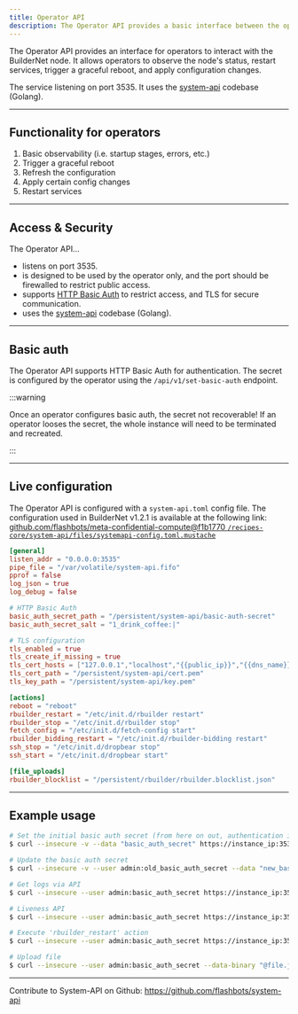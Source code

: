 ```yaml
---
title: Operator API
description: The Operator API provides a basic interface between the operator and the TEE instance.
---
```


The Operator API provides an interface for operators to interact with the BuilderNet node. It allows operators to observe the node's status, restart services, trigger a graceful reboot, and apply configuration changes.

The service listening on port 3535. It uses the [system-api](https://github.com/flashbots/system-api) codebase (Golang).

---

## Functionality for operators

1. Basic observability (i.e. startup stages, errors, etc.)
2. Trigger a graceful reboot
3. Refresh the configuration
4. Apply certain config changes
5. Restart services

---

## Access & Security

The Operator API...
- listens on port 3535.
- is designed to be used by the operator only, and the port should be firewalled to restrict public access.
- supports [HTTP Basic Auth](https://datatracker.ietf.org/doc/html/rfc7617) to restrict access, and TLS for secure communication.
- uses the [system-api](https://github.com/flashbots/system-api) codebase (Golang).

---

## Basic auth

The Operator API supports HTTP Basic Auth for authentication. The secret is configured by the operator using the `/api/v1/set-basic-auth` endpoint.

:::warning

Once an operator configures basic auth, the secret not recoverable! If an operator looses the secret, the whole instance will need to be terminated and recreated.

:::

---

## Live configuration

<!-- UPDATE_ON_RELEASE -->
The Operator API is configured with a `system-api.toml` config file. The configuration used in BuilderNet v1.2.1 is available at the following link: [github.com/flashbots/meta-confidential-compute@f1b1770 `/recipes-core/system-api/files/systemapi-config.toml.mustache`](https://github.com/flashbots/meta-confidential-compute/blob/f1b1770d80946ea8d879632a8d572dacadb3edc4/recipes-core/system-api/files/systemapi-config.toml.mustache)

```toml
[general]
listen_addr = "0.0.0.0:3535"
pipe_file = "/var/volatile/system-api.fifo"
pprof = false
log_json = true
log_debug = false

# HTTP Basic Auth
basic_auth_secret_path = "/persistent/system-api/basic-auth-secret"
basic_auth_secret_salt = "1_drink_coffee:|"

# TLS configuration
tls_enabled = true
tls_create_if_missing = true
tls_cert_hosts = ["127.0.0.1","localhost","{{public_ip}}","{{dns_name}}"]
tls_cert_path = "/persistent/system-api/cert.pem"
tls_key_path = "/persistent/system-api/key.pem"

[actions]
reboot = "reboot"
rbuilder_restart = "/etc/init.d/rbuilder restart"
rbuilder_stop = "/etc/init.d/rbuilder stop"
fetch_config = "/etc/init.d/fetch-config start"
rbuilder_bidding_restart = "/etc/init.d/rbuilder-bidding restart"
ssh_stop = "/etc/init.d/dropbear stop"
ssh_start = "/etc/init.d/dropbear start"

[file_uploads]
rbuilder_blocklist = "/persistent/rbuilder/rbuilder.blocklist.json"
```


<hr class="clean" />

## Example usage

```bash
# Set the initial basic auth secret (from here on out, authentication is required for all API requests)
$ curl --insecure -v --data "basic_auth_secret" https://instance_ip:3535/api/v1/set-basic-auth

# Update the basic auth secret
$ curl --insecure -v --user admin:old_basic_auth_secret --data "new_basic_auth_secret" https://instance_ip:3535/api/v1/set-basic-auth

# Get logs via API
$ curl --insecure --user admin:basic_auth_secret https://instance_ip:3535/logs

# Liveness API
$ curl --insecure --user admin:basic_auth_secret https://instance_ip:3535/livez

# Execute 'rbuilder_restart' action
$ curl --insecure --user admin:basic_auth_secret https://instance_ip:3535/api/v1/actions/rbuilder_restart

# Upload file
$ curl --insecure --user admin:basic_auth_secret --data-binary "@file.json" https://instance_ip:3535/api/v1/file-upload/rbuilder_blocklist
```

<hr class="clean" />

Contribute to System-API on Github: https://github.com/flashbots/system-api